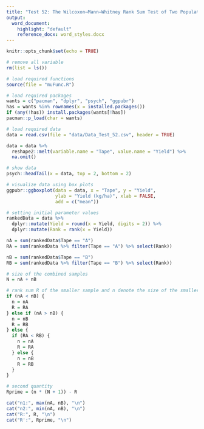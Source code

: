 ```yaml
---
title: "Test 52: The Wilcoxon–Mann–Whitney Rank Sum Test of Two Populations"
output:
  word_document:
    highlight: "default"
    reference_docx: word_styles.docx
---
```


```r
knitr::opts_chunk$set(echo = TRUE)
```

```r
# remove all variable
rm(list = ls())

# load required functions
source(file = "muFunc.R")

# load required packages
wants = c("pacman", "dplyr", "psych", "ggpubr")
has = wants %in% rownames(x = installed.packages())
if (any(!has)) install.packages(wants[!has])
pacman::p_load(char = wants)

# load required data
data = read.csv(file = "data/Data_Test_52.csv", header = TRUE)

data = data %>%
  reshape2::melt(variable.name = "Tape", value.name = "Yield") %>%
  na.omit()

# show data
psych::headTail(x = data, top = 2, bottom = 2)
```

```r
# visualize data using box plots
ggpubr::ggboxplot(data = data, x = "Tape", y = "Yield",
                  ylab = "Yield (kg/ha)", xlab = FALSE,
                  add = c("mean"))
```

```r
# setting initial parameter values
rankedData = data %>% 
  dplyr::mutate(Yield = round(x = Yield, digits = 2)) %>% 
  dplyr::mutate(Rank = rank(x = Yield))

nA = sum(rankedData$Tape == "A")
RA = sum(rankedData %>% filter(Tape == "A") %>% select(Rank))

nB = sum(rankedData$Tape == "B")
RB = sum(rankedData %>% filter(Tape == "B") %>% select(Rank))

# size of the combined samples 
N = nA + nB

# rank sum R of the smaller sample and n denote the size of the smaller sample
if (nA < nB) {
  n = nA
  R = RA
} else if (nA > nB) {
  n = nB
  R = RB
} else {
  if (RA < RB) {
    n = nA
    R = RA
  } else {
    n = nB
    R = RB
  }
}

# second quantity
Rprime = (n * (N + 1)) - R

cat("n1:", max(nA, nB), "\n")
cat("n2:", min(nA, nB), "\n")
cat("R:", R, "\n")
cat("R':", Rprime, "\n")
```
